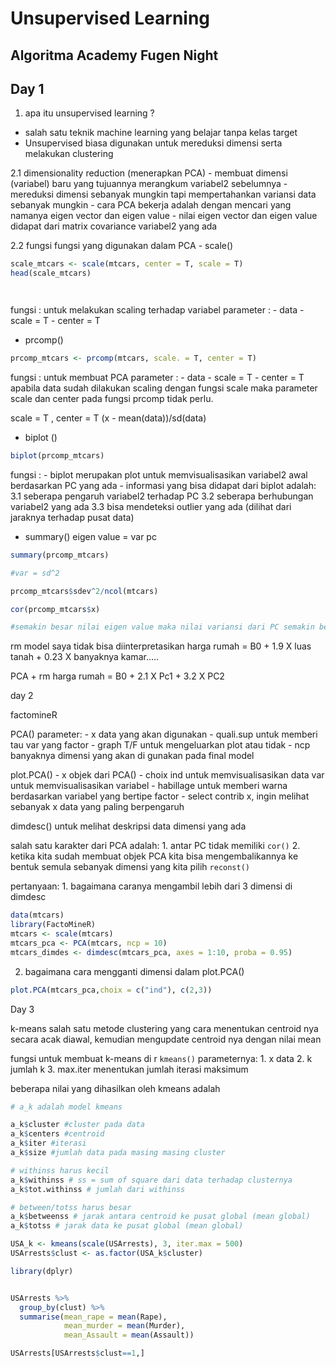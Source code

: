 # Unsupervised Learning
## Algoritma Academy Fugen Night

## Day 1
1. apa itu unsupervised learning ?
- salah satu teknik machine learning yang belajar tanpa kelas target
- Unsupervised biasa digunakan untuk mereduksi dimensi serta melakukan clustering

2.1 dimensionality reduction (menerapkan PCA)
- membuat dimensi (variabel) baru yang tujuannya merangkum variabel2 sebelumnya
- mereduksi dimensi sebanyak mungkin tapi mempertahankan variansi data sebanyak mungkin
- cara PCA bekerja adalah dengan mencari yang namanya eigen vector dan eigen value
- nilai eigen vector dan eigen value didapat dari matrix covariance variabel2 yang ada

2.2 fungsi fungsi yang digunakan dalam PCA
- scale()
```r
scale_mtcars <- scale(mtcars, center = T, scale = T)
head(scale_mtcars)




```



fungsi    : untuk melakukan scaling terhadap variabel
parameter :
            - data
            - scale = T
            - center = T

- prcomp()
```r
prcomp_mtcars <- prcomp(mtcars, scale. = T, center = T)
```

fungsi    : untuk membuat PCA 
parameter :
            - data
            - scale = T
            - center = T
apabila data sudah dilakukan scaling dengan fungsi scale maka parameter scale dan center pada fungsi prcomp tidak perlu.

scale = T , center = T 
    (x - mean(data))/sd(data)


- biplot ()
```r
biplot(prcomp_mtcars)
```


fungsi :
        - biplot merupakan plot untuk memvisualisasikan variabel2 awal berdasarkan PC yang ada
        - informasi yang bisa didapat dari biplot adalah:
          3.1 seberapa pengaruh variabel2 terhadap PC
          3.2 seberapa berhubungan variabel2 yang ada
          3.3 bisa mendeteksi outlier yang ada (dilihat dari
              jaraknya terhadap pusat data)
              
- summary()
eigen value = var pc
```r
summary(prcomp_mtcars)

#var = sd^2

prcomp_mtcars$sdev^2/ncol(mtcars)

cor(prcomp_mtcars$x)

#semakin besar nilai eigen value maka nilai variansi dari PC semakin besar
```

rm
model saya tidak bisa diinterpretasikan
harga rumah = B0 + 1.9 X luas tanah + 0.23 X banyaknya kamar.....


PCA + rm
harga rumah = B0 + 2.1 X Pc1 + 3.2 X PC2


day 2

factomineR

PCA()
parameter:
- x           data yang akan digunakan 
- quali.sup   untuk memberi tau var yang factor
- graph T/F   untuk mengeluarkan plot atau tidak
- ncp         banyaknya dimensi yang akan di gunakan pada final model

plot.PCA()
- x           objek dari PCA()
- choix       ind untuk memvisualisasikan data
              var untuk memvisualisasikan variabel
- habillage   untuk memberi warna berdasarkan variabel yang bertipe factor
- select      contrib x, ingin melihat sebanyak x data yang paling berpengaruh


dimdesc()
untuk melihat deskripsi data dimensi yang ada


salah satu karakter dari PCA adalah:
1. antar PC tidak memiliki `cor()`
2. ketika kita sudah membuat objek PCA kita bisa mengembalikannya ke bentuk semula sebanyak dimensi yang kita pilih `reconst()`


pertanyaan:
1. bagaimana caranya mengambil lebih dari 3 dimensi di dimdesc
```r
data(mtcars)
library(FactoMineR)
mtcars <- scale(mtcars)
mtcars_pca <- PCA(mtcars, ncp = 10)
mtcars_dimdes <- dimdesc(mtcars_pca, axes = 1:10, proba = 0.95)
```


2. bagaimana cara mengganti dimensi dalam plot.PCA()
```r
plot.PCA(mtcars_pca,choix = c("ind"), c(2,3))

```





Day 3

k-means
salah satu metode clustering yang cara menentukan centroid nya secara acak diawal, kemudian mengupdate centroid nya dengan nilai mean

fungsi untuk membuat k-means di r `kmeans()` parameternya:
1. x        data
2. k        jumlah k
3. max.iter menentukan jumlah iterasi maksimum

beberapa nilai yang dihasilkan oleh kmeans adalah
```r
# a_k adalah model kmeans

a_k$cluster #cluster pada data
a_k$centers #centroid
a_k$iter #iterasi
a_k$size #jumlah data pada masing masing cluster 

# withinss harus kecil
a_k$withinss # ss = sum of square dari data terhadap clusternya
a_k$tot.withinss # jumlah dari withinss

# between/totss harus besar
a_k$betweenss # jarak antara centroid ke pusat global (mean global)
a_k$totss # jarak data ke pusat global (mean global)
```




```r
USA_k <- kmeans(scale(USArrests), 3, iter.max = 500) 
USArrests$clust <- as.factor(USA_k$cluster)

library(dplyr)


USArrests %>% 
  group_by(clust) %>% 
  summarise(mean_rape = mean(Rape), 
            mean_murder = mean(Murder),
            mean_Assault = mean(Assault))

USArrests[USArrests$clust==1,]
```




